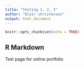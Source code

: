```yaml
---
title: "Testing 1, 2, 3"
author: "blair christensen"
output: html_document
---
```


```r
knitr::opts_chunk$set(echo = TRUE)
```

## R Markdown

Test page for online portfolio
